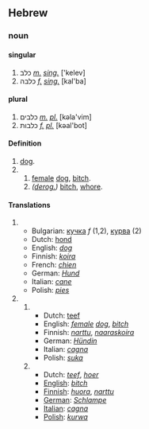 ==Hebrew==

===noun===

====singular====
# כלב ''[[masculine|m.]]'' ''[[singular|sing.]]'' ['kelev]
# כלבה ''[[feminine|f.]]'' ''[[singular|sing.]]'' [kal'ba]
====plural====
# כלבים ''[[masculine|m.]] [[plural|pl.]]'' [kəla'vim]
# כלבות ''[[feminine|f.]] [[plural|pl.]]'' [kəal'bot]
 
====Definition====
# [[dog]].
# 
## [[female]] [[dog]], [[bitch]].
## ''([[derogatory|derog.]])'' [[bitch]], [[whore]].

====Translations====
# 
#*Bulgarian: [[кучка]] ''f'' (1,2), [[курва]] (2)
#*Dutch: [[hond]]
#*English: ''[[dog]]''
#*Finnish: ''[[koira]]''
#*French: ''[[chien]]''
#*German: ''[[Hund]]''
#*Italian: ''[[cane]]''
#*Polish: ''[[pies]]''
# 
##
##*Dutch: [[teef]]
##*English: ''[[female]] [[dog]]'', ''[[bitch]]''
##*Finnish: ''[[narttu]]'', ''[[naaraskoira]]''
##*German: ''[[Hund|Hündin]]''
##*Italian: ''[[cagna]]''
##*Polish: ''[[suka]]''
##
##*Dutch: ''[[teef]]'', ''[[hoer]]''
##*[[English]]: ''[[bitch]]''
##*[[Finnish]]: ''[[huora]]'', ''[[narttu]]''
##*[[German]]: ''[[Schlampe]]''
##*[[Italian]]: ''[[cagna]]''
##*[[Polish]]: ''[[kurwa]]''